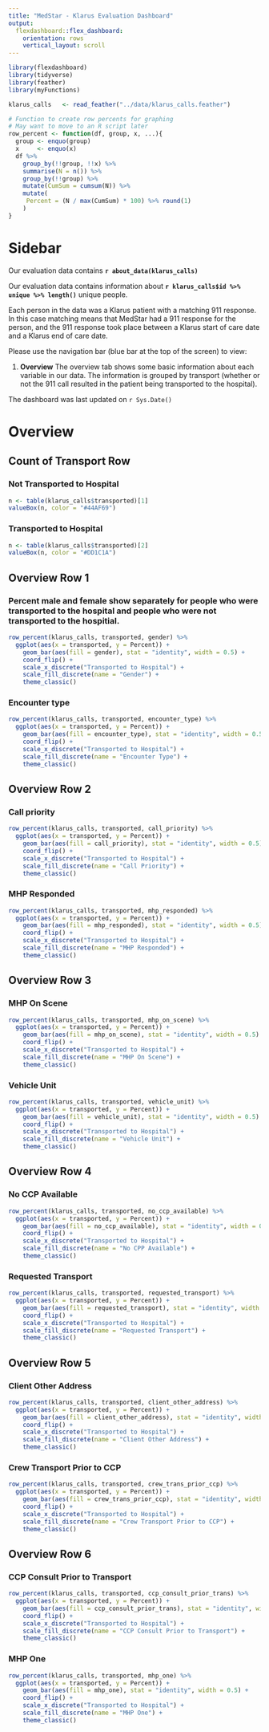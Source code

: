 ```yaml
---
title: "MedStar - Klarus Evaluation Dashboard"
output: 
  flexdashboard::flex_dashboard:
    orientation: rows
    vertical_layout: scroll
---
```


```r
library(flexdashboard)
library(tidyverse)
library(feather)
library(myFunctions)
```

```r
klarus_calls   <- read_feather("../data/klarus_calls.feather")
```

```r
# Function to create row percents for graphing
# May want to move to an R script later
row_percent <- function(df, group, x, ...){
  group <- enquo(group)
  x     <- enquo(x)
  df %>% 
    group_by(!!group, !!x) %>% 
    summarise(N = n()) %>% 
    group_by(!!group) %>% 
    mutate(CumSum = cumsum(N)) %>% 
    mutate(
     Percent = (N / max(CumSum) * 100) %>% round(1)
    ) 
}
```




Sidebar {.sidebar data-width=300}
===============================================================================
Our evaluation data contains **`r about_data(klarus_calls)`**

Our evaluation data contains information about **`r klarus_calls$id %>% unique %>% length()`** unique people.

Each person in the data was a Klarus patient with a matching 911 response. In this case matching means that MedStar had a 911 response for the person, and the 911 response took place between a Klarus start of care date and a Klarus end of care date.

Please use the navigation bar (blue bar at the top of the screen) to view:  

1. **Overview** The overview tab shows some basic information about each variable in our data. The information is grouped by transport (whether or not the 911 call resulted in the patient being transported to the hospital).

The dashboard was last updated on `r Sys.Date()`

Overview
===============================================================================

Count of Transport Row
-------------------------------------------------------------------------------

### Not Transported to Hospital

```r
n <- table(klarus_calls$transported)[1]
valueBox(n, color = "#44AF69")
```

### Transported to Hospital

```r
n <- table(klarus_calls$transported)[2]
valueBox(n, color = "#DD1C1A")
```

Overview Row 1
-------------------------------------------------------------------------------

### Percent male and female show separately for people who were transported to the hospital and people who were not transported to the hospitial.

```r
row_percent(klarus_calls, transported, gender) %>% 
  ggplot(aes(x = transported, y = Percent)) +
    geom_bar(aes(fill = gender), stat = "identity", width = 0.5) +
    coord_flip() +
    scale_x_discrete("Transported to Hospital") +
    scale_fill_discrete(name = "Gender") +
    theme_classic()
```

### Encounter type

```r
row_percent(klarus_calls, transported, encounter_type) %>% 
  ggplot(aes(x = transported, y = Percent)) +
    geom_bar(aes(fill = encounter_type), stat = "identity", width = 0.5) +
    coord_flip() +
    scale_x_discrete("Transported to Hospital") +
    scale_fill_discrete(name = "Encounter Type") +
    theme_classic()
```

Overview Row 2
-------------------------------------------------------------------------------

### Call priority

```r
row_percent(klarus_calls, transported, call_priority) %>% 
  ggplot(aes(x = transported, y = Percent)) +
    geom_bar(aes(fill = call_priority), stat = "identity", width = 0.5) +
    coord_flip() +
    scale_x_discrete("Transported to Hospital") +
    scale_fill_discrete(name = "Call Priority") +
    theme_classic()
```

### MHP Responded

```r
row_percent(klarus_calls, transported, mhp_responded) %>% 
  ggplot(aes(x = transported, y = Percent)) +
    geom_bar(aes(fill = mhp_responded), stat = "identity", width = 0.5) +
    coord_flip() +
    scale_x_discrete("Transported to Hospital") +
    scale_fill_discrete(name = "MHP Responded") +
    theme_classic()
```

Overview Row 3
-------------------------------------------------------------------------------

### MHP On Scene

```r
row_percent(klarus_calls, transported, mhp_on_scene) %>% 
  ggplot(aes(x = transported, y = Percent)) +
    geom_bar(aes(fill = mhp_on_scene), stat = "identity", width = 0.5) +
    coord_flip() +
    scale_x_discrete("Transported to Hospital") +
    scale_fill_discrete(name = "MHP On Scene") +
    theme_classic()
```

### Vehicle Unit

```r
row_percent(klarus_calls, transported, vehicle_unit) %>% 
  ggplot(aes(x = transported, y = Percent)) +
    geom_bar(aes(fill = vehicle_unit), stat = "identity", width = 0.5) +
    coord_flip() +
    scale_x_discrete("Transported to Hospital") +
    scale_fill_discrete(name = "Vehicle Unit") +
    theme_classic()
```

Overview Row 4
-------------------------------------------------------------------------------

### No CCP Available

```r
row_percent(klarus_calls, transported, no_ccp_available) %>% 
  ggplot(aes(x = transported, y = Percent)) +
    geom_bar(aes(fill = no_ccp_available), stat = "identity", width = 0.5) +
    coord_flip() +
    scale_x_discrete("Transported to Hospital") +
    scale_fill_discrete(name = "No CPP Available") +
    theme_classic()
```

### Requested Transport

```r
row_percent(klarus_calls, transported, requested_transport) %>% 
  ggplot(aes(x = transported, y = Percent)) +
    geom_bar(aes(fill = requested_transport), stat = "identity", width = 0.5) +
    coord_flip() +
    scale_x_discrete("Transported to Hospital") +
    scale_fill_discrete(name = "Requested Transport") +
    theme_classic()
```

Overview Row 5
-------------------------------------------------------------------------------

### Client Other Address

```r
row_percent(klarus_calls, transported, client_other_address) %>% 
  ggplot(aes(x = transported, y = Percent)) +
    geom_bar(aes(fill = client_other_address), stat = "identity", width = 0.5) +
    coord_flip() +
    scale_x_discrete("Transported to Hospital") +
    scale_fill_discrete(name = "Client Other Address") +
    theme_classic()
```

### Crew Transport Prior to CCP

```r
row_percent(klarus_calls, transported, crew_trans_prior_ccp) %>% 
  ggplot(aes(x = transported, y = Percent)) +
    geom_bar(aes(fill = crew_trans_prior_ccp), stat = "identity", width = 0.5) +
    coord_flip() +
    scale_x_discrete("Transported to Hospital") +
    scale_fill_discrete(name = "Crew Transport Prior to CCP") +
    theme_classic()
```

Overview Row 6
-------------------------------------------------------------------------------

### CCP Consult Prior to Transport

```r
row_percent(klarus_calls, transported, ccp_consult_prior_trans) %>% 
  ggplot(aes(x = transported, y = Percent)) +
    geom_bar(aes(fill = ccp_consult_prior_trans), stat = "identity", width = 0.5) +
    coord_flip() +
    scale_x_discrete("Transported to Hospital") +
    scale_fill_discrete(name = "CCP Consult Prior to Transport") +
    theme_classic()
```

### MHP One

```r
row_percent(klarus_calls, transported, mhp_one) %>% 
  ggplot(aes(x = transported, y = Percent)) +
    geom_bar(aes(fill = mhp_one), stat = "identity", width = 0.5) +
    coord_flip() +
    scale_x_discrete("Transported to Hospital") +
    scale_fill_discrete(name = "MHP One") +
    theme_classic()
```
